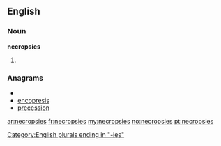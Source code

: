 ==English==

===Noun===
'''necropsies'''

# {{plural of|[[necropsy]]}}

===Anagrams===
* {{alphagram|ceeinoprss}}
* [[encopresis#English|encopresis]]
* [[precession#English|precession]]

[[Category:English plurals ending in "-ies"]]

[[ar:necropsies]]
[[fr:necropsies]]
[[my:necropsies]]
[[no:necropsies]]
[[pt:necropsies]]
